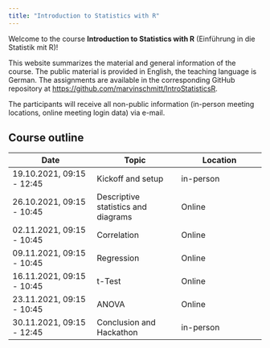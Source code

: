 ```yaml
---
title: "Introduction to Statistics with R"
---
```



Welcome to the course **Introduction to Statistics with R** (Einführung in die Statistik mit R)!

This website summarizes the material and general information of the course.
The public material is provided in English, the teaching language is German.
The assignments are available in the corresponding GitHub repository at <https://github.com/marvinschmitt/IntroStatisticsR>.

The participants will receive all non-public information (in-person meeting locations, online meeting login data) via e-mail.

## Course outline

Date | Topic | Location
--- | --- | ---
19.10.2021, 09:15 - 12:45 | Kickoff and setup | in-person   
26.10.2021, 09:15 - 10:45 | Descriptive statistics and diagrams | Online
02.11.2021, 09:15 - 10:45 | Correlation | Online
09.11.2021, 09:15 - 10:45 | Regression | Online
16.11.2021, 09:15 - 10:45 | t-Test | Online
23.11.2021, 09:15 - 10:45 | ANOVA | Online
30.11.2021, 09:15 - 12:45 | Conclusion and Hackathon | in-person
